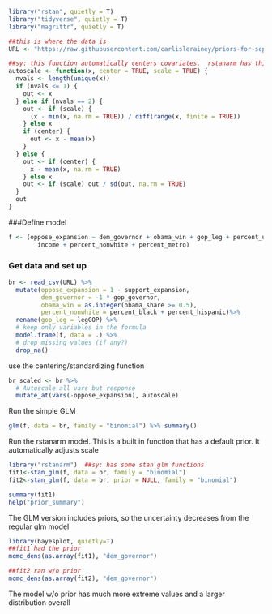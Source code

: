 
```r
library("rstan", quietly = T)
library("tidyverse", quietly = T)
library("magrittr", quietly = T)

##this is where the data is
URL <- "https://raw.githubusercontent.com/carlislerainey/priors-for-separation/master/br-replication/data/need.csv"
```

```r
##sy: this function automatically centers covariates.  rstanarm has this function built into it already
autoscale <- function(x, center = TRUE, scale = TRUE) {
  nvals <- length(unique(x))
  if (nvals <= 1) {
    out <- x
  } else if (nvals == 2) {
    out <- if (scale) {
      (x - min(x, na.rm = TRUE)) / diff(range(x, finite = TRUE))
    } else x
    if (center) {
      out <- x - mean(x)
    }
  } else {
    out <- if (center) {
      x - mean(x, na.rm = TRUE)
    } else x
    out <- if (scale) out / sd(out, na.rm = TRUE)
  }
  out
}


```

###Define model
```r



f <- (oppose_expansion ~ dem_governor + obama_win + gop_leg + percent_uninsured +
        income + percent_nonwhite + percent_metro)
```

### Get data and set up 
```r
br <- read_csv(URL) %>%
  mutate(oppose_expansion = 1 - support_expansion,
         dem_governor = -1 * gop_governor,
         obama_win = as.integer(obama_share >= 0.5),
         percent_nonwhite = percent_black + percent_hispanic)%>%
  rename(gop_leg = legGOP) %>%
  # keep only variables in the formula
  model.frame(f, data = .) %>%
  # drop missing values (if any?)
  drop_na()

```
use the centering/standardizing function
```r
br_scaled <- br %>%
  # Autoscale all vars but response
  mutate_at(vars(-oppose_expansion), autoscale)
```

Run the simple GLM
```r
glm(f, data = br, family = "binomial") %>% summary()
```
Run the rstanarm model.  This is a built in function that has a default prior.  It automatically adjusts scale 
```r
library("rstanarm")  ##sy: has some stan glm functions
fit1<-stan_glm(f, data = br, family = "binomial")
fit2<-stan_glm(f, data = br, prior = NULL, family = "binomial")

summary(fit1)
help("prior_summary")
```
The GLM version includes priors, so the uncertainty decreases from the regular glm model



```r
library(bayesplot, quietly=T)
##fit1 had the prior
mcmc_dens(as.array(fit1), "dem_governor")

##fit2 ran w/o prior
mcmc_dens(as.array(fit2), "dem_governor")

```
The model w/o prior has much more extreme values and a larger distribution overall

